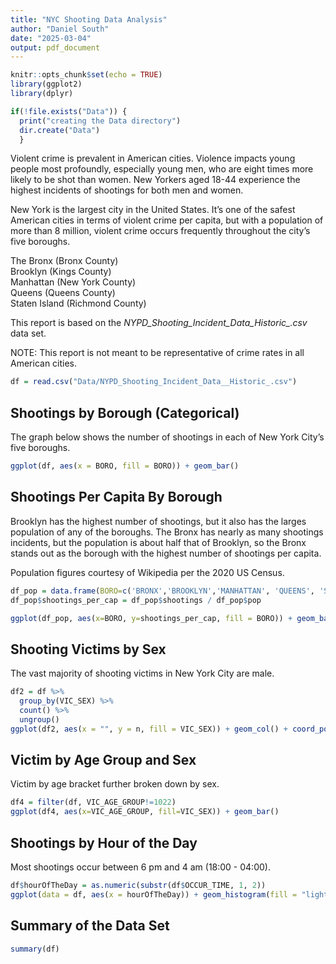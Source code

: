 ```yaml
---
title: "NYC Shooting Data Analysis"
author: "Daniel South"
date: "2025-03-04"
output: pdf_document
---
```


```r
knitr::opts_chunk$set(echo = TRUE)
library(ggplot2)
library(dplyr)
```

```r

if(!file.exists("Data")) {
  print("creating the Data directory")
  dir.create("Data")
  }
```

Violent crime is prevalent in American cities. Violence impacts young people most profoundly, especially young men, who are eight times more likely to be shot than women. New Yorkers aged 18-44 experience the highest incidents of shootings for both men and women.

New York is the largest city in the United States. It's one of the safest American cities in terms of violent crime per capita, but with a population of more than 8 million, violent crime occurs frequently throughout the city's five boroughs.

The Bronx (Bronx County)  
Brooklyn (Kings County)  
Manhattan (New York County)  
Queens (Queens County)   
Staten Island (Richmond County)  

This report is based on the *NYPD_Shooting_Incident_Data_Historic_.csv* data set.

NOTE: This report is not meant to be representative of crime rates in all American cities.

```r
df = read.csv("Data/NYPD_Shooting_Incident_Data__Historic_.csv")
```

\newpage

## Shootings by Borough (Categorical)

The graph below shows the number of shootings in each of New York City's five boroughs.  

```r
ggplot(df, aes(x = BORO, fill = BORO)) + geom_bar()
```

\newpage

## Shootings Per Capita By Borough

Brooklyn has the highest number of shootings, but it also has the larges population of any of the boroughs. The Bronx has nearly as many shootings incidents, but the population is about half that of Brooklyn, so the Bronx stands out as the borough with the highest number of shootings per capita.

Population figures courtesy of Wikipedia per the 2020 US Census.

```r
df_pop = data.frame(BORO=c('BRONX','BROOKLYN','MANHATTAN', 'QUEENS', 'STATEN ISLAND'), shootings=c(8376, 11346, 3762,4271,807), pop=c(1472654, 2736074, 1694251, 2405464, 495747))
df_pop$shootings_per_cap = df_pop$shootings / df_pop$pop

ggplot(df_pop, aes(x=BORO, y=shootings_per_cap, fill = BORO)) + geom_bar(stat="identity")
```


\newpage

## Shooting Victims by Sex

The vast majority of shooting victims in New York City are male.

```r
df2 = df %>%
  group_by(VIC_SEX) %>%
  count() %>%
  ungroup()
ggplot(df2, aes(x = "", y = n, fill = VIC_SEX)) + geom_col() + coord_polar(theta="y")
```


\newpage

## Victim by Age Group and Sex

Victim by age bracket further broken down by sex.

```r
df4 = filter(df, VIC_AGE_GROUP!=1022)
ggplot(df4, aes(x=VIC_AGE_GROUP, fill=VIC_SEX)) + geom_bar()
```


\newpage

## Shootings by Hour of the Day

Most shootings occur between 6 pm and 4 am (18:00 - 04:00).

```r
df$hourOfTheDay = as.numeric(substr(df$OCCUR_TIME, 1, 2))
ggplot(data = df, aes(x = hourOfTheDay)) + geom_histogram(fill = "lightblue")
```


\newpage
## Summary of the Data Set

```r
summary(df)
```

